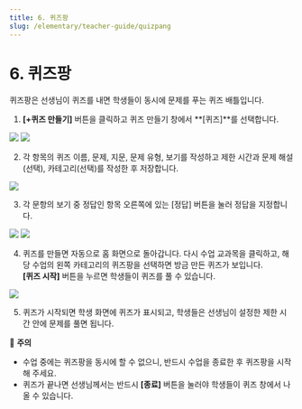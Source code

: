 ```yaml
---
title: 6. 퀴즈팡
slug: /elementary/teacher-guide/quizpang
---
```



# 6. 퀴즈팡

퀴즈팡은 선생님이 퀴즈를 내면 학생들이 동시에 문제를 푸는 퀴즈 배틀입니다.

1. **[+퀴즈 만들기]** 버튼을 클릭하고 퀴즈 만들기 창에서 **[퀴즈]**를 선택합니다.

<Image src="/img/kr/elementary/teacher/06-01.jpg" size="lg" />
<Image src="/img/kr/elementary/teacher/06-02.jpg" size="lg" />

2. 각 항목의 퀴즈 이름, 문제, 지문, 문제 유형, 보기를 작성하고 제한 시간과 문제 해설(선택), 카테고리(선택)를 작성한 후 저장합니다.

<Image src="/img/kr/elementary/teacher/06-03.jpg" size="lg" />

3. 각 문항의 보기 중 정답인 항목 오른쪽에 있는 [정답] 버튼을 눌러 정답을 지정합니다.

<Image src="/img/kr/elementary/teacher/06-04.jpg" size="lg" />
<Image src="/img/kr/elementary/teacher/06-05.jpg" size="lg" />

4. 퀴즈를 만들면 자동으로 홈 화면으로 돌아갑니다. 다시 수업 교과목을 클릭하고, 해당 수업의 왼쪽 카테고리의 퀴즈팡을 선택하면 방금 만든 퀴즈가 보입니다.\
   **[퀴즈 시작]** 버튼을 누르면 학생들이 퀴즈를 풀 수 있습니다.

<Image src="/img/kr/elementary/teacher/06-06.jpg" size="lg" />

5. 퀴즈가 시작되면 학생 화면에 퀴즈가 표시되고, 학생들은 선생님이 설정한 제한 시간 안에 문제를 풀면 됩니다.

🚨 **주의**

- 수업 중에는 퀴즈팡을 동시에 할 수 없으니, 반드시 수업을 종료한 후 퀴즈팡을 시작해 주세요.
- 퀴즈가 끝나면 선생님께서는 반드시 **[종료]** 버튼을 눌러야 학생들이 퀴즈 창에서 나올 수 있습니다.
